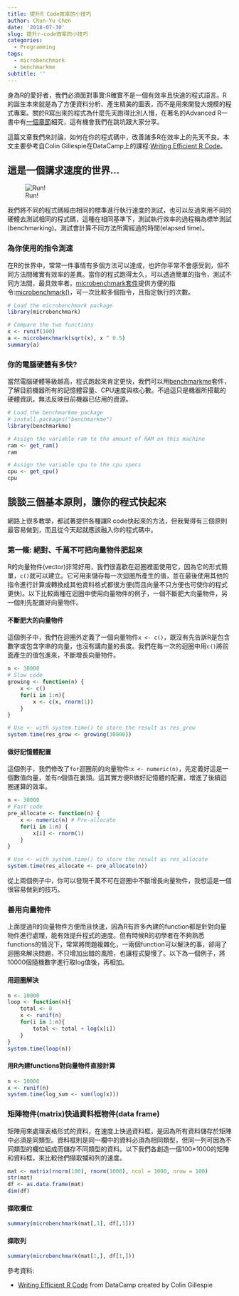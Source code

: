 ```yaml
---
title: 提升R Code效率的小技巧
author: Chun-Yu Chen
date: '2018-07-30'
slug: 提升r-code效率的小技巧
categories:
  - Programming
tags:
  - microbenchmark
  - benchmarkme
subtitle: ''
---
```

身為R的愛好者，我們必須面對事實:R確實不是一個有效率且快速的程式語言。R的誕生本來就是為了方便資料分析、產生精美的圖表，而不是用來開發大規模的程式專案。關於R寫出來的程式為什麼先天跑得比別人慢，在著名的Advanced R一書中有[一個章節](http://adv-r.had.co.nz/Performance.html)細究，這有機會我們在跳坑跟大家分享。

這篇文章我們來討論，如何在你的程式碼中，改善諸多R在效率上的先天不良。本文主要參考自Colin Gillespie在DataCamp上的課程:[Writing Efficient R Code](https://www.datacamp.com/courses/writing-efficient-r-code)。

## 這是一個講求速度的世界...

![Run!](https://raw.githubusercontent.com/yo80106/R_Notes/master/public/image/959840-usain-bolt-wallpapers.jpg)

我們將不同的程式碼經由相同的標準進行執行速度的測試，也可以反過來用不同的硬體去測試相同的程式碼，這種在相同基準下，測試執行效率的過程稱為標竿測試(benchmarking)。測試會計算不同方法所需經過的時間(elapsed time)。

### 為你使用的指令測速
在R的世界中，常常一件事情有多個方法可以達成，也許你平常不會感受到，但不同方法間確實有效率的差異。當你的程式跑得太久，可以透過簡單的指令，測試不同方法間，最具效率者。[microbenchmark套件](https://www.rdocumentation.org/packages/microbenchmark/versions/1.4-4)提供方便的指令:[microbenchmark()](https://www.rdocumentation.org/packages/microbenchmark/versions/1.4-2.1/topics/microbenchmark)，可一次比較多個指令，且指定執行的次數。

```r
# Load the microbenchmark package
library(microbenchmark)

# Compare the two functions
x <- runif(100)
a <- microbenchmark(sqrt(x), x ^ 0.5)
summary(a)
```

### 你的電腦硬體有多快?
當然電腦硬體等級越高，程式跑起來肯定更快，我們可以用[benchmarkme](https://www.rdocumentation.org/packages/benchmarkme)套件，了解目前機器所有的記憶體容量、CPU速度與核心數。不過這只是機器所搭載的硬體資訊，無法反映目前機器已佔用的資源。

```r
# Load the benchmarkme package
# install.packages("benchmarkme")
library(benchmarkme)

# Assign the variable ram to the amount of RAM on this machine
ram <- get_ram()
ram

# Assign the variable cpu to the cpu specs
cpu <- get_cpu()
cpu
```

## 談談三個基本原則，讓你的程式快起來
網路上很多教學，都試著提供各種讓R code快起來的方法，但我覺得有三個原則最容易做到，而且從今天起就應該融入你的程式碼中。

### 第一條: 絕對、千萬不可把向量物件肥起來
R的向量物件(vector)非常好用，我們很喜歡在迴圈裡面使用它，因為它的形式簡單，`c()`就可以建立。它可用來儲存每一次迴圈所產生的值，並在最後使用其他的指令進行計算或轉換成其他資料格式都很方便(而且向量不只方便也可使你的程式更快)。以下比較兩種在迴圈中使用向量物件的例子，一個不斷肥大向量物件，另一個則先配置好向量物件。

#### 不斷肥大的向量物件
這個例子中，我們在迴圈外定義了一個向量物件`x <- c()`，既沒有先告訴R是包含數字或包含字串的向量，也沒有講向量的長度。我們在每一次的迴圈中用`c()`將前面產生的值包進來，不斷增長向量物件。

```r
n <- 30000
# Slow code
growing <- function(n) {
    x <- c()
    for(i in 1:n){
        x <- c(x, rnorm(1))
    }
}

# Use <- with system.time() to store the result as res_grow
system.time(res_grow <- growing(30000))
```

#### 做好記憶體配置
這個例子，我們修改了`for`迴圈前的向量物件:`x <- numeric(n)`，先定義好這是一個數值向量，並有n個值在裏頭。這其實方便R做好記憶體的配置，增進了後續迴圈運算的效率。

```r
n <- 30000
# Fast code
pre_allocate <- function(n) {
    x <- numeric(n) # Pre-allocate
    for(i in 1:n) {
        x[i] <- rnorm(1)
    }
}

# Use <- with system.time() to store the result as res_allocate
system.time(res_allocate <- pre_allocate(n))
```

從上兩個例子中，你可以發現千萬不可在迴圈中不斷增長向量物件，我想這是一個很容易做到的技巧。

### 善用向量物件
上面提過R的向量物件方便而且快速，因為R有許多內建的function都是針對向量物件進行處理，能有效提升程式的速度。但有時候R的初學者在不夠熟悉functions的情況下，常常將問題複雜化，一兩個function可以解決的事，卻用了迴圈來解決問題，不只增加出錯的風險，也讓程式變慢了。以下為一個例子，將10000個隨機數字進行取log值後，再相加。

#### 用迴圈解決

```r
n <- 10000
loop <- function(n){
    total <- 0
    x <- runif(n)
    for(i in 1:n){
        total <- total + log(x[i])
    }
}
system.time(loop(n))
```

#### 用R內建functions對向量物件直接計算

```r
n <- 10000
x <- runif(n)
system.time(log_sum <- sum(log(x)))
```

### 矩陣物件(matrix)快過資料框物件(data frame)
矩陣用來處理表格形式的資料，在速度上快過資料框，是因為所有資料儲存於矩陣中必須是同類型。資料框則是同一欄中的資料必須為相同類型，但同一列可因為不同類型的欄位組成而儲存不同類型的資料。以下我們各創造一個100*1000的矩陣和資料框，來比較他們擷取攔和列的速度。

```r
mat <- matrix(rnorm(100), rnorm(1000), ncol = 1000, nrow = 100)
str(mat)
df <- as.data.frame(mat)
dim(df)
```

#### 擷取欄位

```r
summary(microbenchmark(mat[,1], df[,1]))
```

#### 擷取列

```r
summary(microbenchmark(mat[1,], df[1,]))
```

參考資料:

- [Writing Efficient R Code](https://www.datacamp.com/courses/writing-efficient-r-code) from DataCamp created by Colin Gillespie